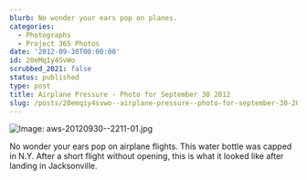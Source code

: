 ```yaml
---
blurb: No wonder your ears pop on planes.
categories:
  - Photographs
  - Project 365 Photos
date: '2012-09-30T00:00:00'
id: 20eMqIy4SvWo
scrubbed_2021: false
status: published
type: post
title: Airplane Pressure - Photo for September 30 2012
slug: /posts/20emqiy4svwo--airplane-pressure--photo-for-september-30-2012
---
```


![Image: aws-20120930--2211-01.jpg](/aws-20120930--2211-01.jpg)

No wonder your ears pop on airplane flights. This water bottle was capped in N.Y. After a short flight without opening, this is what it looked like after landing in Jacksonville.
